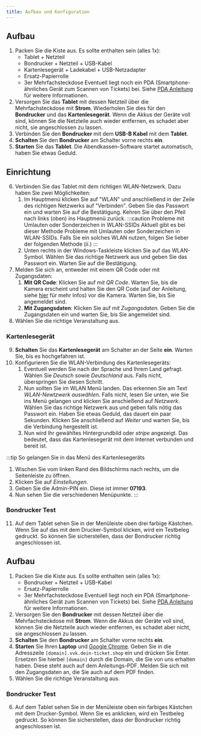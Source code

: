 ```yaml
---
title: Aufbau und Konfiguration
---
```


<Tabs>
<TabItem value="Mit Kartenzahlung">

## Aufbau
1. Packen Sie die Kiste aus. Es sollte enthalten sein (alles 1x):
    - Tablet + Netzteil
    - Bondrucker + Netzteil + USB-Kabel
    - Kartenlesegerät + Ladekabel + USB-Netzadapter
    - Ersatz-Papierrolle
    - 3er Mehrfachsteckdose
    Eventuell liegt noch ein PDA (Smartphone-ähnliches Gerät zum Scannen von Tickets) bei. Siehe [PDA Anleitung](./pda) für weitere Informationen.
2. Versorgen Sie das **Tablet** mit dessen Netzteil über die Mehrfachsteckdose mit **Strom**. Wiederholen Sie dies für den **Bondrucker** und das **Kartenlesegerät**. Wenn die Akkus der Geräte voll sind, können Sie die Netzteile auch wieder entfernen, es schadet aber nicht, sie angeschlossen zu lassen.
3. Verbinden Sie den **Bondrucker** mit dem **USB-B Kabel** mit dem **Tablet**.
4. **Schalten** Sie den **Bondrucker** am Schalter vorne rechts **ein**.
5. **Starten** Sie das **Tablet**. Die Abendkassen-Software startet automatisch, haben Sie etwas Geduld.
## Einrichtung
6. Verbinden Sie das Tablet mit dem richtigen WLAN-Netzwerk. Dazu haben Sie zwei Möglichkeiten:
    1. Im Hauptmenü klicken Sie auf "WLAN" und anschließend in der Zeile des richtigen Netzwerks auf "Verbinden". Geben Sie das Passwort ein und warten Sie auf die Bestätigung. Kehren Sie über den Pfeil nach links (oben) ins Hauptmenü zurück.
    :::caution Probleme mit Umlauten oder Sonderzeichen in WLAN-SSIDs
    Aktuell gibt es bei dieser Methode Probleme mit Umlauten oder Sonderzeichen in WLAN-SSIDs. Falls Sie ein solches WLAN nutzen, folgen Sie lieber der folgenden Methode (ii.)
    :::
    2. Unten rechts in der Windows-Taskleiste klicken Sie auf das WLAN-Symbol. Wählen Sie das richtige Netzwerk aus und geben Sie das Passwort ein. Warten Sie auf die Bestätigung.
7. Melden Sie sich an, entweder mit einem QR Code oder mit Zugangsdaten:
    1. **Mit QR Code**: Klicken Sie auf *mit QR Code*. Warten Sie, bis die Kamera erscheint und halten Sie den QR Code (auf der Anleitung, siehe [hier](./backend-setup) für mehr Infos) vor die Kamera. Warten Sie, bis Sie angemeldet sind.
    2. **Mit Zugangsdaten**: Klicken Sie auf *mit Zugangsdaten*. Geben Sie die Zugangsdaten ein und warten Sie, bis Sie angemeldet sind.
8. Wählen Sie die richtige Veranstaltung aus.
### Kartenlesegerät
9. **Schalten** Sie das **Kartenlesegerät** am Schalter an der Seite **ein**. Warten Sie, bis es hochgefahren ist.
10. Konfigurieren Sie die WLAN-Verbindung des Kartenlesegeräts:
    1. Eventuell werden Sie nach der Sprache und Ihrem Land gefragt. Wählen Sie *Deutsch* sowie *Deutschland* aus. Falls nicht, überspringen Sie diesen Schritt.
    1. Nun sollten Sie im WLAN Menü landen. Das erkennen Sie am Text *WLAN-Newtzwerk auswählen*. Falls nicht, lesen Sie unten, wie Sie ins Menü gelangen und klicken Sie anschießend auf *Netzwerk*.
    Wählen Sie das richtige Netzwerk aus und geben falls nötig das Passwort ein. Haben Sie etwas Geduld, das dauert ein paar Sekunden. Klicken Sie anschließend auf *Weiter* und warten Sie, bis die Verbindung hergestellt ist.
    1. Nun wird Ihr gewähltes Hintergrundbild oder *stripe* angezeigt. Das bedeutet, dass das Kartenlesegerät mit dem Internet verbunden und bereit ist.

:::tip So gelangen Sie in das Menü des Kartenlesegeräts
1. Wischen Sie vom linken Rand des Bildschirms nach rechts, um die Seitenleiste zu öffnen.
2. Klicken Sie auf *Einstellungen*.
3. Geben Sie die Admin-PIN ein. Diese ist immer **07193**.
4. Nun sehen Sie die verschiedenen Menüpunkte.
:::

### Bondrucker Test
11. Auf dem Tablet sehen Sie in der Menüleiste oben drei farbige Kästchen. Wenn Sie auf das mit dem Drucker-Symbol klicken, wird ein Testbeleg gedruckt. So können Sie sicherstellen, dass der Bondrucker richtig angeschlossen ist.


</TabItem>
<TabItem value="Nur Barzahlung">

## Aufbau
1. Packen Sie die Kiste aus. Es sollte enthalten sein (alles 1x):
    - Bondrucker + Netzteil + USB-Kabel
    - Ersatz-Papierrolle
    - 3er Mehrfachsteckdose
    Eventuell liegt noch ein PDA (Smartphone-ähnliches Gerät zum Scannen von Tickets) bei. Siehe [PDA Anleitung](./pda) für weitere Informationen.
2. Versorgen Sie den **Bondrucker** mit dessen Netzteil über die Mehrfachsteckdose mit **Strom**. Wenn die Akkus der Geräte voll sind, können Sie die Netzteile auch wieder entfernen, es schadet aber nicht, sie angeschlossen zu lassen.
3. **Schalten** Sie den **Bondrucker** am Schalter vorne rechts **ein**.
4. **Starten** Sie Ihren **Laptop** und [Google Chrome](https://www.google.com/intl/de_de/chrome/). Geben Sie in die Adresszeile `[domain].vvk.dein-ticket.shop` ein und drücken Sie Enter. Ersetzen Sie hierbei `[domain]` durch die Domain, die Sie von uns erhalten haben. Diese steht auch auf dem Anleitungs-PDF. Melden Sie sich mit den Zugangsdaten an, die Sie auch auf dem PDF finden.
5. Wählen Sie die richtige Veranstaltung aus.
### Bondrucker Test
6. Auf dem Tablet sehen Sie in der Menüleiste oben ein farbiges Kästchen mit dem Drucker-Symbol. Wenn Sie es anklicken, wird ein Testbeleg gedruckt. So können Sie sicherstellen, dass der Bondrucker richtig angeschlossen ist.

</TabItem>
</Tabs>